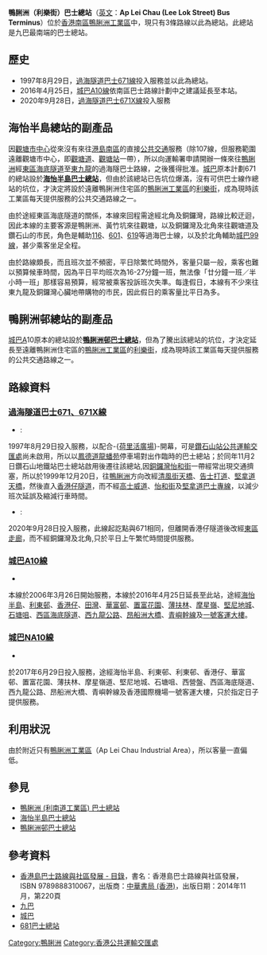 {{Infobox HK Bus terminus
| image=ApLeIChau LeeLokStBT.JPG 
| name= 鴨脷洲（利樂街）巴士總站
| engname= Ap Lei Chau (Lee Lok Street) Bus Terminus
| district= [[南區_(香港)|南區]]
| area= 海怡半島/利南
| street= [[鴨脷洲|鴨脷洲]][[利樂街|利樂街]]<br />海灣工貿中心外
| opendate= 1997年8月29日
| terminate= [[過海隧道巴士|過海隧道巴士]]<br>{{CHT|671}}、{{CHT|671X}}<br>[[城巴|城巴]]<br>[[城巴A10線|A10]]、[[城巴A10線|NA10]]
| via= 無
| feeder= 無
| nearbystreets= [[利南道|利南道]]、[[利榮街|利榮街]]
| nearbysights= [[海灣工貿中心|海灣工貿中心]]、[[海怡工貿中心|海怡工貿中心]]
| notes= 
| alternative= 
| bgcolor= blue
| fontcolor= white
|}}

'''鴨脷洲（利樂街）巴士總站'''（[[英文|英文]]：'''Ap Lei Chau (Lee Lok Street) Bus Terminus'''）位於[[香港|香港]][[南區_(香港)|南區]][[鴨脷洲工業區|鴨脷洲工業區]]中，現只有3條路線以此為總站。此總站是九巴最南端的巴士總站。

==歷史==
*1997年8月29日，[[過海隧道巴士671線|過海隧道巴士671線]]投入服務並以此為總站。
*2016年4月25日，[[城巴A10線|城巴A10線]]依南區巴士路線計劃中之建議延長至本站。
*2020年9月28日，[[過海隧道巴士671X線|過海隧道巴士671X線]]投入服務
==海怡半島總站的副產品==
因[[觀塘市中心|觀塘市中心]]從來沒有來往[[南區_(香港)|港島南區]]的直接[[公共交通|公共交通]]服務（除107線，但服務範圍遠離觀塘市中心，即[[觀塘道|觀塘道]]、[[觀塘站|觀塘站]]一帶），所以向運輸署申請開辦一條來往[[鴨脷洲|鴨脷洲]]經[[東區海底隧道|東區海底隧道]]至[[東九龍|東九龍]]的過海隧巴士路線，之後獲得批准。[[城巴|城巴]]原本計劃671的總站設於'''[[海怡半島巴士總站|海怡半島巴士總站]]'''，但由於該總站已告坑位爆滿，沒有可供巴士線作總站的坑位，才決定將設於遠離鴨脷洲住宅區的[[鴨脷洲工業區|鴨脷洲工業區]]的[[利樂街|利樂街]]，成為現時該工業區每天提供服務的公共交通路線之一。

由於途經東區海底隧道的關係，本線來回程需途經北角及銅鑼灣，路線比較迂迴，因此本線的主要客源是鴨脷洲、黃竹坑來往觀塘，以及銅鑼灣及北角來往觀塘道及鑽石山的市民，角色是輔助[[過海隧道巴士116線|116]]、[[過海隧道巴士601線|601]]、[[過海隧道巴士619線|619]]等過海巴士線，以及於北角輔助[[城巴99線|城巴99線]]，甚少乘客坐足全程。

由於路線頗長，而且班次並不頻密，平日除繁忙時間外，客量只屬一般，乘客也難以預算候車時間，因為平日平均班次為16-27分鐘一班，無法像「廿分鐘一班／半小時一班」那樣容易預算，經常被乘客投訴班次失準。每逢假日，本線有不少來往東九龍及銅鑼灣心臟地帶購物的市民，因此假日的乘客量比平日為多。

==鴨脷洲邨總站的副產品==
[[城巴|城巴]]A10原本的總站設於'''[[鴨脷洲邨巴士總站|鴨脷洲邨巴士總站]]'''，但為了騰出該總站的坑位，才決定延長至遠離鴨脷洲住宅區的[[鴨脷洲工業區|鴨脷洲工業區]]的[[利樂街|利樂街]]，成為現時該工業區每天提供服務的公共交通路線之一。

==路線資料==
===[[過海隧道巴士671線|過海隧道巴士671、671X線]]===
*{{CHT|671}}:{{HK Bus Route Cross Harbour|671|inline}}
1997年8月29日投入服務，以配合-{[[荷里活廣場|荷里活廣場]]}-開幕，可是[[鑽石山站公共運輸交匯處|鑽石山站公共運輸交匯處]]尚未啟用，所以以[[鳳德道|鳳德道]][[龍蟠苑|龍蟠苑]]停車場對出作臨時的巴士總站；於同年11月2日鑽石山地鐵站巴士總站啟用後遷往該總站,因[[銅鑼灣|銅鑼灣]][[怡和街|怡和街]]一帶經常出現交通擠塞，所以於1999年12月20日，往[[鴨脷洲|鴨脷洲]]方向改經[[清風街天橋|清風街天橋]]、[[告士打道|告士打道]]、[[堅拿道天橋|堅拿道天橋]]，然後直入[[香港仔隧道|香港仔隧道]]，而不經[[高士威道|高士威道]]、[[怡和街|怡和街]]及[[堅拿道巴士專線|堅拿道巴士專線]]，以減少班次延誤及縮減行車時間。
*{{CHT|671X}}:{{HK Bus Route Cross Harbour|671X|inline}}
2020年9月28日投入服務，此線起訖點與671相同，但離開香港仔隧道後改經[[東區走廊|東區走廊]]，而不經銅鑼灣及北角,只於平日上午繁忙時間提供服務。

===[[城巴A10線|城巴A10線]]===
*{{HK Bus Route Lantau|A10|inline}}
本線於2006年3月26日開始服務，本線於2016年4月25日延長至此站，途經[[海怡半島|海怡半島]]、[[利東邨|利東邨]]、[[香港仔|香港仔]]、[[田灣|田灣]]、[[華富邨|華富邨]]、[[置富花園|置富花園]]、[[薄扶林|薄扶林]]、[[摩星嶺|摩星嶺]]、[[堅尼地城|堅尼地城]]、[[石塘咀|石塘咀]]、[[西區海底隧道|西區海底隧道]]、[[西九龍公路|西九龍公路]]、[[昂船洲大橋|昂船洲大橋]]、[[青嶼幹線|青嶼幹線]]及[[香港國際機場#一號客運大樓|一號客運大樓]]。

===[[城巴A10線|城巴NA10線]]===
*{{HK Bus Route Lantau|NA10|inline}}
於2017年6月29日投入服務，途經海怡半島、利東邨、利東邨、香港仔、華富邨、置富花園、薄扶林、摩星嶺道、堅尼地城、石塘咀、西營盤、西區海底隧道、西九龍公路、昂船洲大橋、青嶼幹線及香港國際機場一號客運大樓，只於指定日子提供服務。

==利用狀況==
由於附近只有[[鴨脷洲工業區|鴨脷洲工業區]]（Ap Lei Chau Industrial Area），所以客量一直偏低。

==參見==
*[[鴨脷洲_(利南道工業區)_巴士總站|鴨脷洲 (利南道工業區) 巴士總站]]
*[[海怡半島巴士總站|海怡半島巴士總站]]
*[[鴨脷洲邨巴士總站|鴨脷洲邨巴士總站]]

==參考資料==
*[https://web.archive.org/web/20141216000759/http://www.chunghwabook.com.hk/media/upload/9789888310067.pdf 香港島巴士路線與社區發展 - 目錄]，書名：香港島巴士路線與社區發展，ISBN 9789888310067，出版商：[[中華書局_(香港)|中華書局 (香港)]]，出版日期：2014年11月，第220頁
*[http://www.kmb.hk 九巴] {{Wayback|url=http://www.kmb.hk/ |date=20121206050156 }}
*[http://www.citybus.com.hk 城巴] {{Wayback|url=http://www.citybus.com.hk/ |date=20080206131332 }}
*[https://web.archive.org/web/20080306025601/http://www.681busterminal.com/hkmain.html 681巴士總站]

{{香港南區巴士總站列表}}

[[Category:鴨脷洲|Category:鴨脷洲]]
[[Category:香港公共運輸交匯處|Category:香港公共運輸交匯處]]